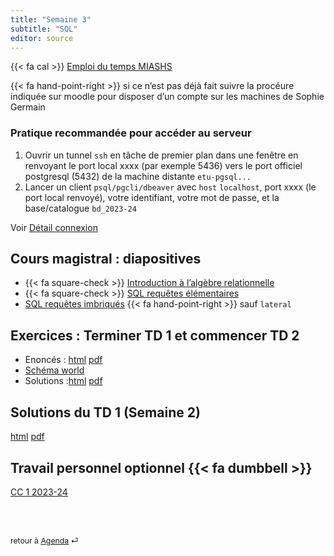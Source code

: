 ```yaml
---
title: "Semaine 3"
subtitle: "SQL"
editor: source
---
```


::: callout-important

{{< fa cal >}} [Emploi du temps MIASHS](https://edt.math.univ-paris-diderot.fr/#/parcours/miashs/l3)

:::

{{< fa hand-point-right >}} si ce n'est pas déjà fait suivre la procéure indiquée sur moodle pour disposer d'un compte sur les machines de Sophie Germain

::: {.callout-tip}

### Pratique recommandée pour accéder au serveur 

1. Ouvrir un tunnel `ssh`  en tâche de premier plan dans une fenêtre en renvoyant le port local xxxx (par exemple 5436) vers le port officiel postgresql (5432) de la machine distante `etu-pgsql...`  
2. Lancer un client `psql/pgcli/dbeaver` avec `host` `localhost`,  port xxxx (le port local renvoyé), votre identifiant, votre mot de passe, et la base/catalogue `bd_2023-24`

Voir [Détail connexion](/computing-access.qmd)

:::

## Cours magistral : diapositives

- {{< fa square-check >}} [Introduction à l'algèbre relationnelle](/slides/SQL_0.html)  
- {{< fa square-check >}} [SQL requêtes élémentaires](/slides/SQL_1.html)  
- [SQL requêtes imbriqués](/slides/SQL_2.html) {{< fa hand-point-right >}} sauf `lateral`


## Exercices : Terminer TD 1 et commencer TD 2

- Enoncés : [html](/workshops/td2.html)  [pdf](/workshops/td2.pdf)
- [Schéma world](/schemas/schema-world.qmd)
- Solutions :[html](/solutions/td2.html)  [pdf](/solutions/td2.pdf)

## Solutions du  TD 1  (Semaine 2)

[html](/solutions/td1.html)  [pdf](/solutions/td1.pdf)

## Travail personnel optionnel {{< fa dumbbell >}}

[CC 1 2023-24](/exams/cc1-2023-10-27.html)

<br><br>

::: {style="font-size: 0.875em;"}
retour à [Agenda](/slides-listings.qmd) ⏎
:::
